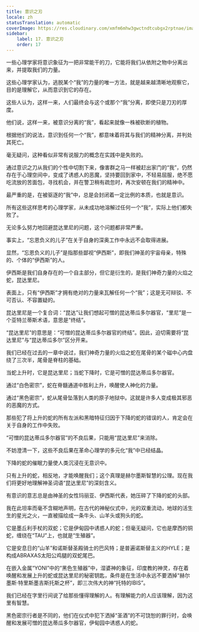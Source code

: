 ```yaml
---
title: 意识之刃
locale: zh
statusTranslation: automatic
coverImage: https://res.cloudinary.com/xmfm6mhw3gwctndtcubgx2rptnae/image/upload/v1741354419/small_cover_la_gran_rebelion_28716e29d2.webp
sidebar:
    label: 17. 意识之刃
    order: 17
---
```

一些心理学家将意识象征为一把非常能干的刀，它能将我们从依附之物中分离出来，并提取我们的力量。

这些心理学家认为，逃脱某个“我”的力量的唯一方法，就是越来越清晰地观察它，目的是理解它，从而意识到它的存在。

这些人认为，这样一来，人们最终会与这个或那个“我”分离，即使只是刀刃的厚度。

他们说，这样一来，被意识分离的“我”，看起来就像一株被砍断的植物。

根据他们的说法，意识到任何一个“我”，都意味着将其与我们的精神分离，并判处其死亡。

毫无疑问，这种看似非常有说服力的概念在实践中是失败的。

通过意识之刀从我们的个性中切割下来，像害群之马一样被赶出家门的“我”，仍然存在于心理空间中，变成了诱惑人的恶魔，坚持要回到家中，不轻易屈服，绝不愿吃流放的苦面包，寻找机会，并在警卫稍有疏忽时，再次安顿在我们的精神中。

最严重的是，在被驱逐的“我”中，总是会封闭着一定比例的本质，也就是意识。

所有这些这样思考的心理学家，从未成功地溶解过任何一个“我”，实际上他们都失败了。

无论多么努力地回避昆达里尼的问题，这个问题都非常严重。

事实上，“忘恩负义的儿子”在关于自身的深奥工作中永远不会取得进展。

显然，“忘恩负义的儿子”是指那些鄙视“伊西斯”，即我们神圣的宇宙母亲，特殊的、个体的“伊西斯”的人。

伊西斯是我们自身存在的一个自主部分，但它是衍生的，是我们神奇力量的火焰之蛇，昆达里尼。

表面上，只有“伊西斯”才拥有绝对的力量来瓦解任何一个“我”；这是无可辩驳、不可否认、不容置疑的。

昆达里尼是一个复合词：“昆达”让我们想起可憎的昆达蒂瓜多尔器官，“里尼”是一个亚特兰蒂斯术语，意思是“终结”。

“昆达里尼”的意思是：“可憎的昆达蒂瓜多尔器官的终结”。因此，迫切需要将“昆达里尼”与“昆达蒂瓜多尔”区分开来。

我们已经在过去的一章中说过，我们神奇力量的火焰之蛇在尾骨的某个磁中心内盘绕了三次半，尾骨是脊柱的基础。

当蛇上升时，它是昆达里尼；当蛇下降时，它是可憎的昆达蒂瓜多尔器官。

通过“白色密宗”，蛇在脊髓通道中胜利上升，唤醒使人神化的力量。

通过“黑色密宗”，蛇从尾骨坠落到人类的原子地狱中。这就是许多人变成极其邪恶的恶魔的方式。

那些犯了将上升的蛇的所有左派和黑暗特征归因于下降的蛇的错误的人，肯定会在关于自身的工作中失败。

“可憎的昆达蒂瓜多尔器官”的不良后果，只能用“昆达里尼”来消除。

不妨澄清一下，这些不良后果在革命心理学的多元化“我”中已经结晶。

下降的蛇的催眠力量使人类沉浸在无意识中。

只有上升的蛇，相反地，才能唤醒我们；这个真理是赫尔墨斯智慧的公理。现在我们将更好地理解神圣词语“昆达里尼”的深刻含义。

有意识的意志总是由神圣的女性玛丽亚、伊西斯代表，她压碎了下降的蛇的头部。

我在此坦率而毫不含糊地声明，在古代的神秘仪式中，光的双重流动，地球的活生生的星光之火，一直被描绘成一条牛头、山羊头或狗头的蛇。

它是墨丘利手杖的双蛇；它是伊甸园中诱惑人的蛇；但毫无疑问，它也是摩西的铜蛇，缠绕在“TAU”上，也就是“生殖器”。

它是安息日的“山羊”和诺斯替圣殿骑士的巴风特；是普遍诺斯替主义的HYLE；是构成ABRAXAS太阳公鸡腿的双蛇尾巴。

在嵌入金属“YONI”中的“黑色生殖器”中，湿婆神的象征，印度教的神灵，存在着唤醒和发展上升的蛇或昆达里尼的秘密钥匙，条件是在生活中永远不要洒掉“赫尔墨斯·特里斯墨吉斯托斯之杯”，即三次伟大的神“托特的IBIS”。

我们已经在字里行间说了给那些懂得理解的人。有理解能力的人应该理解，因为这里有智慧。

黑色密宗行者是不同的，他们在仪式中犯下洒掉“圣酒”的不可饶恕的罪行时，会唤醒和发展可憎的昆达蒂瓜多尔器官，伊甸园中诱惑人的蛇。

